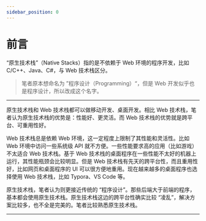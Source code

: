```yaml
---
sidebar_position: 0
---
```



# 前言

“原生技术栈”（Native Stacks）指的是不依赖于 Web 环境的程序开发，比如 C/C++、Java、C#，与 Web 技术栈区分。

> 笔者原本想命名为 ”程序设计（Programming）“，但是 Web 开发似乎也是程序设计，所以改成这个名字。

---

原生技术栈和 Web 技术栈都可以做移动开发、桌面开发。相比 Web 技术栈，笔者认为原生技术栈的优势是：性能好、更灵活。而 Web 技术栈的优势就是跨平台、可重用性好。

Web 技术栈总是依赖 Web 环境，这一定程度上限制了其性能和灵活性。比如 Web 环境中访问一些系统级 API 就不方便。一些性能要求高的应用（比如游戏）不太适合 Web 技术栈。基于 Web 技术栈的桌面程序在一些性能不太好的机器上运行，其性能瓶颈会比较明显。但是 Web 技术栈有先天的跨平台性，而且重用性好，比如网页和桌面程序的 UI 可以很方便地重用。现在越来越多的桌面程序也选择使用 Web 技术栈，比如 Typora、VS Code 等。

原生技术栈，笔者认为则更接近传统的 “程序设计”。那些后端大于前端的程序，基本都会使用原生技术栈。原生技术栈这边的跨平台性确实比较 “凌乱”，解决方案比较多，也不全是完美的。笔者比较熟悉原生技术栈。

---

<DocCardList />